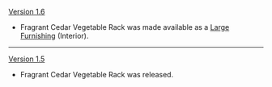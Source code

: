 {{Change History/Header}}
[[Version 1.6]]
*Fragrant Cedar Vegetable Rack was made available as a [[Large Furnishing]] (Interior).
----
[[Version 1.5]]
*Fragrant Cedar Vegetable Rack was released.